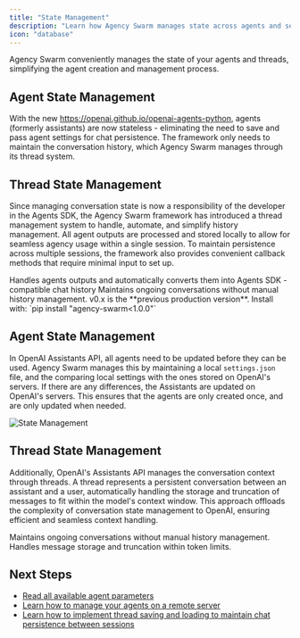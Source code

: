 ```yaml
---
title: "State Management"
description: "Learn how Agency Swarm manages state across agents and sessions."
icon: "database"
---
```


Agency Swarm conveniently manages the state of your agents and threads, simplifying the agent creation and management process.

<Tabs defaultValue="v1.x">
<Tab title="v1.x">

## Agent State Management

With the new https://openai.github.io/openai-agents-python, agents (formerly assistants) are now stateless - eliminating the need to save and pass agent settings for chat persistence. The framework only needs to maintain the conversation history, which Agency Swarm manages through its thread system.

## Thread State Management

Since managing conversation state is now a responsibility of the developer in the Agents SDK, the Agency Swarm framework has introduced a thread management system to handle, automate, and simplify history management. All agent outputs are processed and stored locally to allow for seamless agency usage within a single session. To maintain persistence across multiple sessions, the framework also provides convenient callback methods that require minimal input to set up.

<CardGroup cols={2}>
  <Card title="Automatic Context Management" icon="arrows-rotate">
    Handles agents outputs and automatically converts them into Agents SDK - compatible chat history
  </Card>
  <Card title="Persistent Conversations" icon="messages">
    Maintains ongoing conversations without manual history management.
  </Card>
</CardGroup>

</Tab>
<Tab title="v0.x">

<Info>
v0.x is the **previous production version**. Install with: `pip install "agency-swarm<1.0.0"`
</Info>

## Agent State Management

In OpenAI Assistants API, all agents need to be updated before they can be used. Agency Swarm manages this by maintaining a local `settings.json` file, and the comparing local settings with the ones stored on OpenAI's servers. If there are any differences, the Assistants are updated on OpenAI's servers. This ensures that the agents are only created once, and are only updated when needed.

<img src="/images/state-management.png" alt="State Management" />

## Thread State Management

Additionally, OpenAI's Assistants API manages the conversation context through threads. A thread represents a persistent conversation between an assistant and a user, automatically handling the storage and truncation of messages to fit within the model's context window. This approach offloads the complexity of conversation state management to OpenAI, ensuring efficient and seamless context handling.

<CardGroup cols={2}>
  <Card title="Persistent Conversations" icon="messages">
    Maintains ongoing conversations without manual history management.
  </Card>
  <Card title="Automatic Context Management" icon="scissors">
    Handles message storage and truncation within token limits.
  </Card>
</CardGroup>

</Tab>
</Tabs>

## Next Steps

- [Read all available agent parameters](/core-framework/agents/overview)
- [Learn how to manage your agents on a remote server](/additional-features/deployment-to-production)
- [Learn how to implement thread saving and loading to maintain chat persistence between sessions](/additional-features/deployment-to-production)
